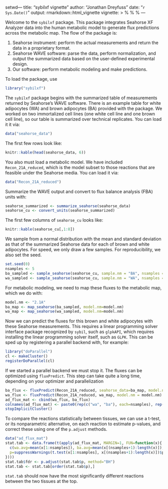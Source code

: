 setwd---
title: "sybilxf vignette"
author: "Jonathan Dreyfuss"
date: "`r Sys.Date()`"
output: rmarkdown::html_vignette
vignette: >
  %\VignetteIndexEntry{Vignette Title}
  %\VignetteEngine{knitr::rmarkdown}
  %\VignetteEncoding{UTF-8}
---

Welcome to the `sybilxf` package. This package integrates Seahorse XF Analyzer data into the human metabolic model to generate flux predictions across the metabolic map. The flow of the package is:

1) Seahorse instrument: perform the actual measurements and return the data in a proprietary format.
2) Seahorse WAVE software: parse the data, perform normalization, and output the summarized data based on the user-defined experimental design.
3) Our software: perform metabolic modeling and make predictions.

To load the package, use 
```r
library("sybilxf")
```

The `sybilxf` package begins with the summarized table of measurements returned by Seahorse's WAVE software. There is an example table for white adipocytes (WA) and brown adipocytes (BA) provided with the package. We worked on two immortalized cell lines (one white cell line and one brown cell line), so our table is summarized over technical replicates. You can load it it via:
```r
data("seahorse_data")
```

The first few rows look like:
```r
knitr::kable(head(seahorse_data, 6))
```

You also must load a metabolic model. We have included `Recon_21A_reduced`, which is the model subset to those reactions that are feasible under the Seahorse media. You can load it via:
```r
data("Recon_21A_reduced")
```

Summarize the WAVE output and convert to flux balance analysis (FBA) units with:
```r
seahorse_summarized <- summarize_seahorse(seahorse_data)
seahorse_cu <- convert_units(seahorse_summarized)
```

The first few columns of `seahorse_cu` looks like:
```r
knitr::kable(seahorse_cu[,1:8])
```

We sample from a normal distribution with the mean and standard deviation as that of the summarized Seahorse data for each of brown and white adipocytes. For speed, we only draw a few samples. For reproducibility, we also set the seed.
```r
set.seed(0)
nsamples <- 5
ba_sampled <- sample_seahorse(seahorse_cu, sample.nm = "BA", nsamples = nsamples)
wa_sampled <- sample_seahorse(seahorse_cu, sample.nm = "WA", nsamples = nsamples)
```

For metabolic modeling, we need to map these fluxes to the metabolic map, which we do with:
```r
model.nm <- "2.1A"
ba_map <- map_seahorse(ba_sampled, model.nm=model.nm)
wa_map <- map_seahorse(wa_sampled, model.nm=model.nm)
```

Now we can predict the fluxes for this brown and white adipocytes with these Seahorse measurements. This requires a linear programming solver interface package recognized by `sybil`, such as `glpkAPI`, which requires installing the linear programming solver itself, such as `GLPK`. This can be sped up by registering a parallel backend with, for example:
```r
library("doParallel")
cl <- makeCluster()
registerDoParallel(cl)
```
If we started a parallel backend we must stop it. The fluxes can be optimized using `fluxPredict`. This step can take quite a long time, depending on your optimizer and parallelization
```r
ba_flux <- fluxPredict(Recon_21A_reduced, seahorse_data=ba_map, model.nm = model.nm)
wa_flux <- fluxPredict(Recon_21A_reduced, wa_map, model.nm = model.nm)
ad_flux_mat <- cbind(wa_flux, ba_flux)
colnames(ad_flux_mat) <- paste0(rep(c("wa", "ba"), each=nsamples), rep(1:nsamples, times=2))
stopImplicitCluster()
```

To compare the reactions statistically between tissues, we can use a t-test, or its nonparametric alternative, on each reaction to estimate p-values, and correct these using one of the `p.adjust` methods.
```r
data("ad_flux_mat")
stat.tab <- data.frame(t(apply(ad_flux_mat, MARGIN=1, FUN=function(x){
  c(wa.avg=mean(x[1:nsamples]), ba.avg=mean(x[(nsamples+1):length(x)]), 
  p=suppressWarnings(t.test(x[1:nsamples], x[(nsamples+1):length(x)])$p.value))
})))
stat.tab$fdr <- p.adjust(stat.tab$p, method="BH")
stat.tab <- stat.tab[order(stat.tab$p),]
```
`stat.tab` should now have the most significantly different reactions between the two tissues at the top.